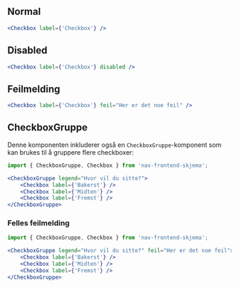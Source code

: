 
## Normal

<Example>
    <Checkbox label={'Checkbox'} />
</Example>

```jsx
<Checkbox label={'Checkbox'} />
```

## Disabled

<Example>
    <Checkbox label={'Checkbox'} disabled />
</Example>

```jsx
<Checkbox label={'Checkbox'} disabled />
```

## Feilmelding

<Example>
    <Checkbox label={'Checkbox'} feil="Her er det noe feil" />
</Example>

```jsx
<Checkbox label={'Checkbox'} feil="Her er det noe feil" />
```

## CheckboxGruppe

Denne komponenten inkluderer også en `CheckboxGruppe`-komponent som kan brukes til å gruppere flere checkboxer:

<Example>
    <CheckboxGruppe legend="Hvor vil du sitte?">
        <Checkbox label={'Bakerst'} />
        <Checkbox label={'Midten'} />
        <Checkbox label={'Fremst'} />
    </CheckboxGruppe>
</Example>

```jsx
import { CheckboxGruppe, Checkbox } from 'nav-frontend-skjema';

<CheckboxGruppe legend="Hvor vil du sitte?">
    <Checkbox label={'Bakerst'} />
    <Checkbox label={'Midten'} />
    <Checkbox label={'Fremst'} />
</CheckboxGruppe>
```

### Felles feilmelding

<Example>
    <CheckboxGruppe legend="Hvor vil du sitte?" feil="Her er det noe feil">
        <Checkbox label={'Bakerst'} />
        <Checkbox label={'Midten'} />
        <Checkbox label={'Fremst'} />
    </CheckboxGruppe>
</Example>

```jsx
import { CheckboxGruppe, Checkbox } from 'nav-frontend-skjema';

<CheckboxGruppe legend="Hvor vil du sitte?" feil="Her er det noe feil">
    <Checkbox label={'Bakerst'} />
    <Checkbox label={'Midten'} />
    <Checkbox label={'Fremst'} />
</CheckboxGruppe>
```